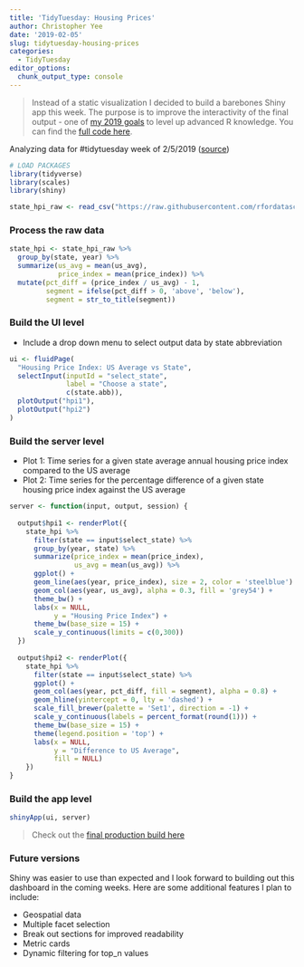 ```yaml
---
title: 'TidyTuesday: Housing Prices'
author: Christopher Yee
date: '2019-02-05'
slug: tidytuesday-housing-prices
categories:
  - TidyTuesday
editor_options: 
  chunk_output_type: console
---
```


>Instead of a static visualization I decided to build a barebones Shiny app this week. The purpose is to improve the interactivity of the final output - one of [my 2019 goals](https://www.christopheryee.org/blog/retrospective-introspection-in-2018/) to level up advanced R knowledge. You can find the [full code here](https://github.com/Eeysirhc/tidytuesday/blob/master/20190205-housing_prices/app.R).

Analyzing data for #tidytuesday week of 2/5/2019 ([source](https://github.com/rfordatascience/tidytuesday/tree/master/data/2019/2019-02-05))

```r
# LOAD PACKAGES
library(tidyverse)
library(scales)
library(shiny)

state_hpi_raw <- read_csv("https://raw.githubusercontent.com/rfordatascience/tidytuesday/master/data/2019/2019-02-05/state_hpi.csv")
```

### Process the raw data
```r
state_hpi <- state_hpi_raw %>%
  group_by(state, year) %>%
  summarize(us_avg = mean(us_avg),
            price_index = mean(price_index)) %>%
  mutate(pct_diff = (price_index / us_avg) - 1,
         segment = ifelse(pct_diff > 0, 'above', 'below'),
         segment = str_to_title(segment))
```

### Build the UI level
* Include a drop down menu to select output data by state abbreviation
```r
ui <- fluidPage(
  "Housing Price Index: US Average vs State",
  selectInput(inputId = "select_state",
              label = "Choose a state",
              c(state.abb)),
  plotOutput("hpi1"),
  plotOutput("hpi2")
)
```

### Build the server level
* Plot 1: Time series for a given state average annual housing price index compared to the US average
* Plot 2: Time series for the percentage difference of a given state housing price index against the US average
```r
server <- function(input, output, session) {
  
  output$hpi1 <- renderPlot({
    state_hpi %>%
      filter(state == input$select_state) %>%
      group_by(year, state) %>%
      summarize(price_index = mean(price_index),
                us_avg = mean(us_avg)) %>% 
      ggplot() +
      geom_line(aes(year, price_index), size = 2, color = 'steelblue') +
      geom_col(aes(year, us_avg), alpha = 0.3, fill = 'grey54') +
      theme_bw() +
      labs(x = NULL,
           y = "Housing Price Index") + 
      theme_bw(base_size = 15) + 
      scale_y_continuous(limits = c(0,300)) 
  })
  
  output$hpi2 <- renderPlot({
    state_hpi %>%
      filter(state == input$select_state) %>%
      ggplot() + 
      geom_col(aes(year, pct_diff, fill = segment), alpha = 0.8) +
      geom_hline(yintercept = 0, lty = 'dashed') +
      scale_fill_brewer(palette = 'Set1', direction = -1) +
      scale_y_continuous(labels = percent_format(round(1))) +
      theme_bw(base_size = 15) +
      theme(legend.position = 'top') +
      labs(x = NULL,
           y = "Difference to US Average",
           fill = NULL)
    })  
}
```

### Build the app level
```r
shinyApp(ui, server)
```

>Check out the [final production build here](https://eeysirhc.shinyapps.io/20190205-housing_prices/)

### Future versions
Shiny was easier to use than expected and I look forward to building out this dashboard in the coming weeks. Here are some additional features I plan to include:

* Geospatial data
* Multiple facet selection
* Break out sections for improved readability
* Metric cards
* Dynamic filtering for top_n values